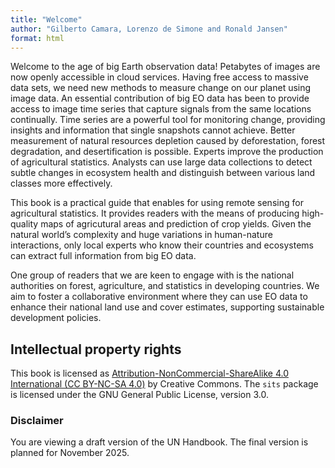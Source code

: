 ```yaml
---
title: "Welcome"
author: "Gilberto Camara, Lorenzo de Simone and Ronald Jansen"
format: html
---
```


Welcome to the age of big Earth observation data! Petabytes of images are now openly accessible in cloud services. Having free access to massive data sets, we need new methods to measure change on our planet using image data. An essential contribution of big EO data has been to provide access to image time series that capture signals from the same locations continually. Time series are a powerful tool for monitoring change, providing insights and information that single snapshots cannot achieve. Better measurement of natural resources depletion caused by deforestation, forest degradation, and desertification is possible. Experts improve the production of agricultural statistics. Analysts can use large data collections to detect subtle changes in ecosystem health and distinguish between various land classes more effectively.  

This book is a practical guide that enables for using remote sensing for agricultural statistics.  It provides readers with the means of producing high-quality maps of agricutural areas and prediction of crop yields. Given the natural world's complexity and huge variations in human-nature interactions, only local experts who know their countries and ecosystems can extract full information from big EO data.

One group of readers that we are keen to engage with is the national authorities on forest, agriculture, and statistics in developing countries. We aim to foster a collaborative environment where they can use EO data to enhance their national land use and cover estimates, supporting sustainable development policies.

## Intellectual property rights {-}

This book is licensed as [Attribution-NonCommercial-ShareAlike 4.0 International (CC BY-NC-SA 4.0)](https://creativecommons.org/licenses/by-nc-sa/4.0/) by Creative Commons. The `sits` package is licensed under the GNU General Public License, version 3.0. 

### Disclaimer{-}

You are viewing a draft version of the UN Handbook. The final version is planned for November 2025.